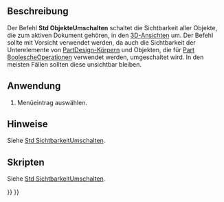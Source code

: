 <languages/>

{{Docnav/de
|[[Std_SelectVisibleObjects/de|SichtbareObjekteAuswählen]]
|[[Std_ShowObjects/de|ObjekteEinblenden]]
|[[Std_View_Menu/de|Std Menü Ansicht]]
|IconL=Std_SelectVisibleObjects.svg
|IconR=Std_ShowObjects.svg
|IconC=Freecad.svg
}}

{{GuiCommand/de
|Name=Std ToggleObjects
|Name/de=Std ObjekteUmschalten
|MenuLocation=Ansicht → Sichtbarkeit → Alle Objekte umkehren
|Workbenches=Alle
|SeeAlso=[[Std_ToggleVisibility/de|Std SichtbarkeitUmschalten]], [[Std_ShowSelection/de|Std AuswahlEinblenden]], [[Std_HideSelection|Std AuswahlAusblenden]], [[Std_ShowObjects/de|Std ObjekteEinblenden]], [[Std_HideObjects/de|Std ObjekteAusblenden]]
}}

<span id="Description"></span>
==Beschreibung==

Der Befehl '''Std ObjekteUmschalten''' schaltet die Sichtbarkeit aller Objekte, die zum aktiven Dokument gehören, in den [[3D_view|3D-Ansichten]] um. Der Befehl sollte mit Vorsicht verwendet werden, da auch die Sichtbarkeit der Unterelemente von [[PartDesign_Body/de|PartDesign-Körpern]] und Objekten, die für [[Part_Boolean/de|Part BoolescheOperationen]] verwendet werden, umgeschaltet wird. In den meisten Fällen sollten diese unsichtbar bleiben.

<span id="Usage"></span>
==Anwendung==

# Menüeintrag {{MenuCommand|Ansicht → Sichtbarkeit → [[Image:Std_ToggleObjects.svg|16px]] Alle Objekte umkehren}} auswählen.

<span id="Notes"></span>
==Hinweise==

Siehe [[Std_ToggleVisibility/de#Hinweise|Std SichtbarkeitUmschalten]].

<span id="Scripting"></span>
==Skripten==

Siehe [[Std_ToggleVisibility/de#Skripten|Std SichtbarkeitUmschalten]].


{{Docnav/de
|[[Std_SelectVisibleObjects/de|SichtbareObjekteAuswählen]]
|[[Std_ShowObjects/de|ObjekteEinblenden]]
|[[Std_View_Menu/de|Std Menü Ansicht]]
|IconL=Std_SelectVisibleObjects.svg
|IconR=Std_ShowObjects.svg
|IconC=Freecad.svg
}}

{{Std_Base_navi{{#translation:}}}}
{{Userdocnavi{{#translation:}}}}